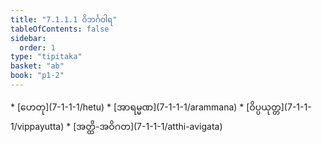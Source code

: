 ```yaml
---
title: "7.1.1.1 ဝိဘင်္ဂဝါရ"
tableOfContents: false
sidebar:
  order: 1
type: "tipitaka"
basket: "ab"
book: "p1-2"
---
```



<DynamicBreadcrumb />



<TableOfContents book="p1-2" section="7.1.1.1">
* [ဟေတု](7-1-1-1/hetu)
* [အာရမ္မဏ](7-1-1-1/arammana)
* [ဝိပ္ပယုတ္တ](7-1-1-1/vippayutta)
* [အတ္ထိ-အဝိဂတ](7-1-1-1/atthi-avigata)
</TableOfContents>